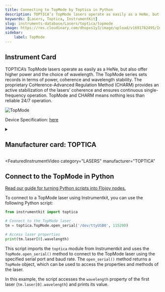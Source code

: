 ```yaml
---
title: Connecting to TopMode by Toptica in Python
description: TOPTICA’s TopMode lasers operate as easily as a HeNe, but also offer higher power and the choice of wavelength. The TopMode series sets records in terms of power, coherence and wavelength stability. The proprietary CoHerence-Advanced Regulation Method (CHARM) provides an active stabilization of the lasers’ coherence and ensures continuous single-frequency operation. TopMode and CHARM means nothing less than reliable 24/7 operation.
keywords: [Lasers, Toptica, InstrumentKit] 
slug: instruments-database/Lasers/toptica/topmode 
image: https://res.cloudinary.com/dhopxs1y3/image/upload/v1691782495/Instruments/Lasers/TopMode/TopMode.jpg
sidebar:
    label: TopMode 
---
```



## Instrument Card

TOPTICA’s TopMode lasers operate as easily as a HeNe, but also offer higher power and the choice of wavelength. The TopMode series sets records in terms of power, coherence and wavelength stability. The proprietary CoHerence-Advanced Regulation Method (CHARM) provides an active stabilization of the lasers’ coherence and ensures continuous single-frequency operation. TopMode and CHARM means nothing less than reliable 24/7 operation.

![TopMode](https://res.cloudinary.com/dhopxs1y3/image/upload/v1691782495/Instruments/Lasers/TopMode/TopMode.jpg)

Device Specification: [here](https://www.toptica.com/fileadmin/Editors_English/11_brochures_datasheets/01_brochures/toptica_BR_TopMode.pdf)

<details style={{ marginTop: "15px"}}>
<summary><h2 style={{display:'inline'}}>Manufacturer card: TOPTICA</h2></summary>

![TOPTICA](https://res.cloudinary.com/dhopxs1y3/image/upload/v1692806151/Instruments/Vendor%20Logos/Toptica.png)

TOPTICA Photonics is a manufacturer of [lasers](https://en.wikipedia.org/wiki/Laser) for quantum technologies, biophotonics and material inspection

- Headquarters: Germany
- Yearly Revenue (millions, USD): 75
- Vendor Website: [here](https://www.toptica.com/)

</details>


<FeaturedInstrumentVideo
  category="LASERS"
  manufacturer="TOPTICA"
></FeaturedInstrumentVideo>

## Connect to the TopMode in Python

[Read our guide for turning Python scripts into Flojoy nodes.](https://docs.flojoy.ai/contribution/blocks/custom-flojoy-block/)



<Tabs>
<TabItem value="Flojoy" label="Flojoy" className="flojoy-instrument-tabs">

<NodeCardCollection category="LASERS" manufacturer="Toptica"></NodeCardCollection>

</TabItem>
<TabItem value="InstrumentKit" label="InstrumentKit">

To connect to a TopMode laser using Instrumentkit, you can use the following Python script:

```python
from instrumentkit import toptica

# Connect to the TopMode laser
tm = toptica.TopMode.open_serial('/dev/ttyUSB0', 115200)

# Access laser properties
print(tm.laser[0].wavelength)
```

This script imports the `toptica` module from Instrumentkit and uses the `TopMode.open_serial()` method to connect to the TopMode laser using the specified serial port and baud rate. The `open_serial()` method returns a `TopMode` object, which can be used to access the properties and methods of the laser.

In this example, the script accesses the `wavelength` property of the first laser (`tm.laser[0].wavelength`) and prints its value.

</TabItem>
</Tabs>